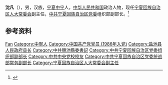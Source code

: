 '''沈凡'''（{{bd|1962年|8月|}}），男，汉族，[[宁夏|宁夏]][[中宁|中宁]]人，[[中华人民共和国|中华人民共和国]]政治人物，现任[[宁夏回族自治区人大常委会|宁夏回族自治区人大常委会]]副主任，[[中共宁夏回族自治区党委|中共宁夏回族自治区党委]]组织部副部长。<ref>{{Cite web|title=杨玉经、沈凡、沈左权当选宁夏回族自治区人大常委会副主任(简历)|url=http://district.ce.cn/newarea/sddy/202102/01/t20210201_36280130_1.shtml|accessdate=2021-02-01|work=中国经济网}}</ref>

== 参考资料 ==
{{reflist}}

{{宁夏回族自治区领导人}}

{{Authority control}}
{{DEFAULTSORT:Shen沈}}
[[Category:沈姓|Fan]]
[[Category:中寧人|Category:中寧人]]
[[Category:中国共产党党员_(1986年入党)|Category:中国共产党党员 (1986年入党)]]
[[Category:盐池县人民政府县长|Category:盐池县人民政府县长]]
[[Category:中共鹽池縣委書記|Category:中共鹽池縣委書記]]
[[Category:中共宁夏回族自治区党委组织部副部长|Category:中共宁夏回族自治区党委组织部副部长]]
[[Category:中共中央党校校友|Category:中共中央党校校友]]
[[Category:中共宁夏回族自治区党委统战部常务副部长|Category:中共宁夏回族自治区党委统战部常务副部长]]
[[Category:宁夏回族自治区人大常委会副主任|Category:宁夏回族自治区人大常委会副主任]]

{{中国人物小作品}}